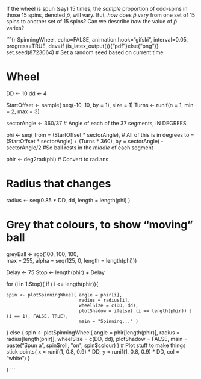 
If the wheel is spun (say) 15 times, the *sample* proportion of odd-spins in those 15 spins, denoted $\hat{p}$, will vary.
But, *how* does $\hat{p}$ vary from one set of 15 spins to another set of 15 spins? 
Can we describe *how* the value of $\hat{p}$ varies?



```{r SpinningWheel, echo=FALSE, animation.hook="gifski", interval=0.05, progress=TRUE, dev=if (is_latex_output()){"pdf"}else{"png"}}
set.seed(8723064) # Set a random seed based on current time

# Wheel
DD <- 10
dd <- 4

StartOffset <- sample( seq(-10, 10, 
                           by = 1), 
                       size = 1)
Turns <- runif(n = 1, 
               min = 2, 
               max = 3)

sectorAngle <- 360/37 # Angle of each of the 37 segments, IN DEGREES

phi <- seq( from = (StartOffset * sectorAngle), # All of this is in degrees
            to   = (StartOffset * sectorAngle) + (Turns * 360),
            by   = sectorAngle) - sectorAngle/2 #So ball rests in the *middle* of each segment

phir <- deg2rad(phi) # Convert to radians

# Radius that changes
radius <- seq(0.85 * DD, dd, 
              length = length(phi) )

# Grey that colours, to show "moving" ball
greyBall <- rgb(100, 100, 100,    
                max = 255, 
                alpha = seq(125, 0, length = length(phi)))

Delay <- 75
Stop <- length(phir) + Delay

for (i in 1:Stop){ 
  if ( i <= length(phir)){
    
    spin <- plotSpinningWheel( angle = phir[i], 
                               radius = radius[i], 
                               wheelSize = c(DD, dd),
                               plotShadow = ifelse( (i == length(phir)) | (i == 1), FALSE, TRUE),
                               main = "Spinning..." )
  } else {
    spin <- plotSpinningWheel( angle = phir[length(phir)],
                               radius = radius[length(phir)], 
                               wheelSize = c(DD, dd),
                               plotShadow = FALSE,
                               main = paste("Spun a", spin$roll, "on", spin$colour) )
    # Plot stuff to make things stick
    points( x = runif(1, 0.8, 0.9) * DD,
            y = runif(1, 0.8, 0.9) * DD,
            col = "white")
  }
  
}
```


